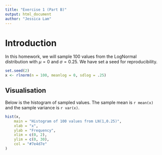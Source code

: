 ```yaml
---
title: "Exercise 1 (Part B)"
output: html_document
author: "Jessica Lam"
---
```


# Introduction
In this homework, we will sample 100 values from the LogNormal distribution with $\mu = 0$ and $\sigma = 0.25$. We have set a seed for reproducibility. 
```r
set.seed(2)
x <- rlnorm(n = 100, meanlog = 0, sdlog = .25)
```

## Visualisation

Below is the histogram of sampled values. The sample mean is `r mean(x)` and the sample variance is `r var(x)`.
```r
hist(x,
    main = "Histogram of 100 values from LN(1,0.25)",
    xlab = "x",
    ylab = "Frequency",
    xlim = c(0, 2),
    ylim = c(0, 30),
    col = "#7e4d7e"
)
```

